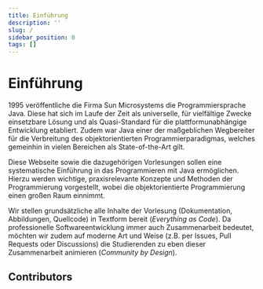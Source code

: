 ```yaml
---
title: Einführung
description: ''
slug: /
sidebar_position: 0
tags: []
---
```



# Einführung

1995 veröffentliche die Firma Sun Microsystems die Programmiersprache Java.
Diese hat sich im Laufe der Zeit als universelle, für vielfältige Zwecke
einsetzbare Lösung und als Quasi-Standard für die plattformunabhängige
Entwicklung etabliert. Zudem war Java einer der maßgeblichen Wegbereiter für die
Verbreitung des objektorientierten Programmierparadigmas, welches gemeinhin in
vielen Bereichen als State-of-the-Art gilt.

Diese Webseite sowie die dazugehörigen Vorlesungen sollen eine systematische
Einführung in das Programmieren mit Java ermöglichen. Hierzu werden wichtige,
praxisrelevante Konzepte und Methoden der Programmierung vorgestellt, wobei die
objektorientierte Programmierung einen großen Raum einnimmt.

Wir stellen grundsätzliche alle Inhalte der Vorlesung (Dokumentation,
Abbildungen, Quellcode) in Textform bereit (_Everything as Code_). Da
professionelle Softwareentwicklung immer auch Zusammenarbeit bedeutet, möchten
wir zudem auf moderne Art und Weise (z.B. per Issues, Pull Requests oder
Discussions) die Studierenden zu eben dieser Zusammenarbeit animieren
(_Community by Design_).

## Contributors

<Contributor
  exercisePullRequest="93"
  userId="157032921"
  description="Fixed typo in Merge Sort"
/>
<Contributor
  exercisePullRequest="88"
  userId="159189594"
  description="Fixed additional whitespace in cases 06"
/>
<Contributor
  docsPullRequest="128"
  userId="157023550"
  description="Fixed console output"
/>
<Contributor
  exercisePullRequest="73"
  userId="116145963"
  description="Fixed wrong for-each loop solution"
/>
<Contributor
  exercisePullRequest="60"
  userId="122993743"
  description="Fixed typo"
/>

